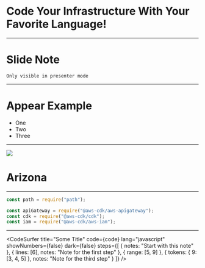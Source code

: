 
# Code Your Infrastructure With Your Favorite Language!


---

# Slide Note

```notes
Only visible in presenter mode
```


---

# Appear Example

<ul>
  <Appear>
    <li>One</li>
    <li>Two</li>
    <li>Three</li>
  </Appear>
</ul>


---


![](arizona.jpg)

# Arizona


---


```jsx
const path = require("path");

const apiGateway = require("@aws-cdk/aws-apigateway");
const cdk = require("@aws-cdk/cdk");
const iam = require("@aws-cdk/aws-iam");
```


---

<CodeSurfer
  title="Some Title"
  code={code}
  lang="javascript"
  showNumbers={false}
  dark={false}
  steps={[
    { notes: "Start with this note" },
    { lines: [6], notes: "Note for the first step" },
    { range: [5, 9] },
    { tokens: { 9: [3, 4, 5] }, notes: "Note for the third step" }
  ]}
/>

